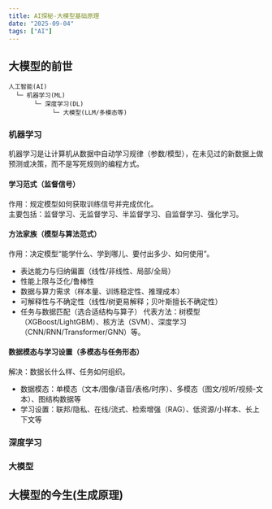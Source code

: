 ```yaml
---
title: AI探秘-大模型基础原理
date: "2025-09-04"
tags: ["AI"]
---
```


## 大模型的前世
```
人工智能(AI)
  └─ 机器学习(ML)
       └─ 深度学习(DL)
            └─ 大模型(LLM/多模态等)
```

### 机器学习
机器学习是让计算机从数据中自动学习规律（参数/模型），在未见过的新数据上做预测或决策，而不是写死规则的编程方式。

#### 学习范式（监督信号）
作用：规定模型如何获取训练信号并完成优化。  
主要包括：监督学习、无监督学习、半监督学习、自监督学习、强化学习。

#### 方法家族（模型与算法范式）
作用：决定模型“能学什么、学到哪儿、要付出多少、如何使用”。  
- 表达能力与归纳偏置（线性/非线性、局部/全局）
- 性能上限与泛化/鲁棒性
- 数据与算力需求（样本量、训练稳定性、推理成本）
- 可解释性与不确定性（线性/树更易解释；贝叶斯擅长不确定性）
- 任务与数据匹配（选合适结构与算子）
代表方法：树模型（XGBoost/LightGBM）、核方法（SVM）、深度学习（CNN/RNN/Transformer/GNN）等。

#### 数据模态与学习设置（多模态与任务形态）
解决：数据长什么样、任务如何组织。  
- 数据模态：单模态（文本/图像/语音/表格/时序）、多模态（图文/视听/视频-文本）、图结构数据等  
- 学习设置：联邦/隐私、在线/流式、检索增强（RAG）、低资源/小样本、长上下文等

### 深度学习


### 大模型



## 大模型的今生(生成原理)





